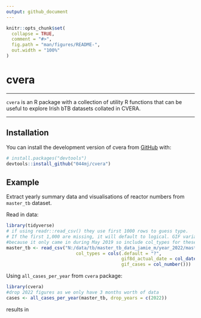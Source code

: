 ```yaml
---
output: github_document
---
```


<!-- README.md is generated from README.Rmd. Please edit that file -->

```r
knitr::opts_chunk$set(
  collapse = TRUE,
  comment = "#>",
  fig.path = "man/figures/README-",
  out.width = "100%"
)
```

# cvera

<!-- badges: start -->
<!-- badges: end -->

---

`cvera` is an R package with a collection of utility R functions that can be useful to explore Irish bTB datasets collated in CVERA.

---

## Installation

You can install the development version of cvera from [GitHub](https://github.com/) with:

``` r
# install.packages("devtools")
devtools::install_github("044mj/cvera")
```

## Example

Extract yearly summary data and visualisations of reactor numbers from `master_tb` dataset. 

Read in data:

```r
library(tidyverse)
# if using readr::read_csv() they use first 1000 rows to guess type. 
# If the first 1,000 are missing, it will default to logical. GIF variables are missing in the first 1000
#because it only came in during May 2019 so include col_types for these variables:
master_tb <- read_csv("N:/data/tb/master_tb_data_jamie_m/year_2022/master_tb_15_Mar_2022.csv", 
                          col_types = cols(.default = "?", 
                                           gif8d_actual_date = col_date(), 
                                           gif_cases = col_number()))
```

Using `all_cases_per_year` from `cvera` package:

```r
library(cvera)
#drop 2022 figures as we only have 3 months worth of data
cases <- all_cases_per_year(master_tb, drop_years = c(2022))
```


results in










